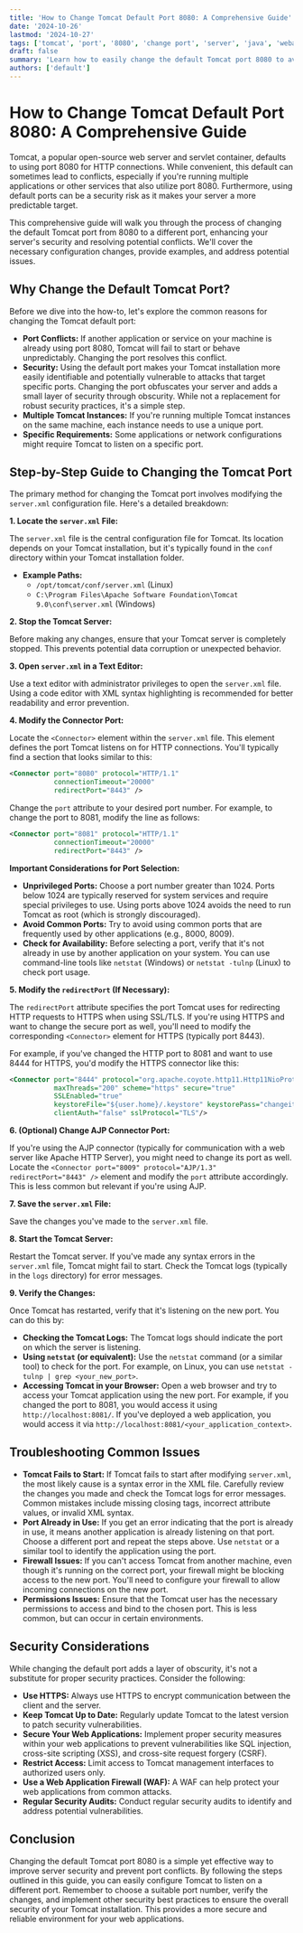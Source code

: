 ```yaml
---
title: 'How to Change Tomcat Default Port 8080: A Comprehensive Guide'
date: '2024-10-26'
lastmod: '2024-10-27'
tags: ['tomcat', 'port', '8080', 'change port', 'server', 'java', 'webapp', 'configuration', 'troubleshooting']
draft: false
summary: 'Learn how to easily change the default Tomcat port 8080 to avoid conflicts and improve security. This comprehensive guide provides step-by-step instructions with code examples for modifying the server.xml configuration file.'
authors: ['default']
---
```


# How to Change Tomcat Default Port 8080: A Comprehensive Guide

Tomcat, a popular open-source web server and servlet container, defaults to using port 8080 for HTTP connections. While convenient, this default can sometimes lead to conflicts, especially if you're running multiple applications or other services that also utilize port 8080.  Furthermore, using default ports can be a security risk as it makes your server a more predictable target.

This comprehensive guide will walk you through the process of changing the default Tomcat port from 8080 to a different port, enhancing your server's security and resolving potential conflicts. We'll cover the necessary configuration changes, provide examples, and address potential issues.

## Why Change the Default Tomcat Port?

Before we dive into the how-to, let's explore the common reasons for changing the Tomcat default port:

*   **Port Conflicts:**  If another application or service on your machine is already using port 8080, Tomcat will fail to start or behave unpredictably. Changing the port resolves this conflict.
*   **Security:** Using the default port makes your Tomcat installation more easily identifiable and potentially vulnerable to attacks that target specific ports. Changing the port obfuscates your server and adds a small layer of security through obscurity.  While not a replacement for robust security practices, it's a simple step.
*   **Multiple Tomcat Instances:**  If you're running multiple Tomcat instances on the same machine, each instance needs to use a unique port.
*   **Specific Requirements:** Some applications or network configurations might require Tomcat to listen on a specific port.

## Step-by-Step Guide to Changing the Tomcat Port

The primary method for changing the Tomcat port involves modifying the `server.xml` configuration file.  Here's a detailed breakdown:

**1. Locate the `server.xml` File:**

The `server.xml` file is the central configuration file for Tomcat.  Its location depends on your Tomcat installation, but it's typically found in the `conf` directory within your Tomcat installation folder.

*   **Example Paths:**
    *   `/opt/tomcat/conf/server.xml` (Linux)
    *   `C:\Program Files\Apache Software Foundation\Tomcat 9.0\conf\server.xml` (Windows)

**2. Stop the Tomcat Server:**

Before making any changes, ensure that your Tomcat server is completely stopped. This prevents potential data corruption or unexpected behavior.

**3. Open `server.xml` in a Text Editor:**

Use a text editor with administrator privileges to open the `server.xml` file.  Using a code editor with XML syntax highlighting is recommended for better readability and error prevention.

**4. Modify the Connector Port:**

Locate the `<Connector>` element within the `server.xml` file. This element defines the port Tomcat listens on for HTTP connections.  You'll typically find a section that looks similar to this:

```xml
<Connector port="8080" protocol="HTTP/1.1"
           connectionTimeout="20000"
           redirectPort="8443" />
```

Change the `port` attribute to your desired port number.  For example, to change the port to 8081, modify the line as follows:

```xml
<Connector port="8081" protocol="HTTP/1.1"
           connectionTimeout="20000"
           redirectPort="8443" />
```

**Important Considerations for Port Selection:**

*   **Unprivileged Ports:** Choose a port number greater than 1024. Ports below 1024 are typically reserved for system services and require special privileges to use.  Using ports above 1024 avoids the need to run Tomcat as root (which is strongly discouraged).
*   **Avoid Common Ports:**  Try to avoid using common ports that are frequently used by other applications (e.g., 8000, 8009).
*   **Check for Availability:** Before selecting a port, verify that it's not already in use by another application on your system. You can use command-line tools like `netstat` (Windows) or `netstat -tulnp` (Linux) to check port usage.

**5. Modify the `redirectPort` (If Necessary):**

The `redirectPort` attribute specifies the port Tomcat uses for redirecting HTTP requests to HTTPS when using SSL/TLS. If you're using HTTPS and want to change the secure port as well, you'll need to modify the corresponding `<Connector>` element for HTTPS (typically port 8443).

For example, if you've changed the HTTP port to 8081 and want to use 8444 for HTTPS, you'd modify the HTTPS connector like this:

```xml
<Connector port="8444" protocol="org.apache.coyote.http11.Http11NioProtocol"
           maxThreads="200" scheme="https" secure="true"
           SSLEnabled="true"
           keystoreFile="${user.home}/.keystore" keystorePass="changeit"
           clientAuth="false" sslProtocol="TLS"/>
```

**6. (Optional) Change AJP Connector Port:**

If you're using the AJP connector (typically for communication with a web server like Apache HTTP Server), you might need to change its port as well.  Locate the `<Connector port="8009" protocol="AJP/1.3" redirectPort="8443" />` element and modify the `port` attribute accordingly. This is less common but relevant if you're using AJP.

**7. Save the `server.xml` File:**

Save the changes you've made to the `server.xml` file.

**8. Start the Tomcat Server:**

Restart the Tomcat server.  If you've made any syntax errors in the `server.xml` file, Tomcat might fail to start. Check the Tomcat logs (typically in the `logs` directory) for error messages.

**9. Verify the Changes:**

Once Tomcat has restarted, verify that it's listening on the new port.  You can do this by:

*   **Checking the Tomcat Logs:** The Tomcat logs should indicate the port on which the server is listening.
*   **Using `netstat` (or equivalent):** Use the `netstat` command (or a similar tool) to check for the port.  For example, on Linux, you can use `netstat -tulnp | grep <your_new_port>`.
*   **Accessing Tomcat in your Browser:** Open a web browser and try to access your Tomcat application using the new port.  For example, if you changed the port to 8081, you would access it using `http://localhost:8081/`.  If you've deployed a web application, you would access it via `http://localhost:8081/<your_application_context>`.

## Troubleshooting Common Issues

*   **Tomcat Fails to Start:** If Tomcat fails to start after modifying `server.xml`, the most likely cause is a syntax error in the XML file. Carefully review the changes you made and check the Tomcat logs for error messages. Common mistakes include missing closing tags, incorrect attribute values, or invalid XML syntax.
*   **Port Already in Use:**  If you get an error indicating that the port is already in use, it means another application is already listening on that port. Choose a different port and repeat the steps above.  Use `netstat` or a similar tool to identify the application using the port.
*   **Firewall Issues:** If you can't access Tomcat from another machine, even though it's running on the correct port, your firewall might be blocking access to the new port.  You'll need to configure your firewall to allow incoming connections on the new port.
*   **Permissions Issues:** Ensure that the Tomcat user has the necessary permissions to access and bind to the chosen port.  This is less common, but can occur in certain environments.

## Security Considerations

While changing the default port adds a layer of obscurity, it's not a substitute for proper security practices.  Consider the following:

*   **Use HTTPS:** Always use HTTPS to encrypt communication between the client and the server.
*   **Keep Tomcat Up to Date:** Regularly update Tomcat to the latest version to patch security vulnerabilities.
*   **Secure Your Web Applications:**  Implement proper security measures within your web applications to prevent vulnerabilities like SQL injection, cross-site scripting (XSS), and cross-site request forgery (CSRF).
*   **Restrict Access:** Limit access to Tomcat management interfaces to authorized users only.
*   **Use a Web Application Firewall (WAF):**  A WAF can help protect your web applications from common attacks.
*   **Regular Security Audits:**  Conduct regular security audits to identify and address potential vulnerabilities.

## Conclusion

Changing the default Tomcat port 8080 is a simple yet effective way to improve server security and prevent port conflicts. By following the steps outlined in this guide, you can easily configure Tomcat to listen on a different port. Remember to choose a suitable port number, verify the changes, and implement other security best practices to ensure the overall security of your Tomcat installation.  This provides a more secure and reliable environment for your web applications.